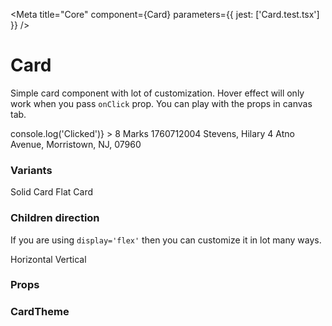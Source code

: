 
<Meta title="Core" component={Card} parameters={{ jest: ['Card.test.tsx'] }} />

# Card

Simple card component with lot of customization. Hover effect will only work when you pass `onClick` prop. You can play with the props in canvas tab.

<Preview withToolbar>
    <Story name="Card" decorators={[withKnobs]}>
        <Card
            variant={select('Variant', variants, 'solid')}
            flowDirection={select('Flow Direction', flowDirection, 'horizontal')}
            alignItems={select('Items Position', itemsPosition, 'center')}
            display={select('Display', display, 'flex')}
            separator={boolean('Separator', true)}
            withoutPadding={boolean('Without Padding', true)}
            fullWidth={boolean('Full Width', false)}
            fullHeight={boolean('Full Height', false)}
            minWidth={text('Min Width', '')}
            minHeight={text('Min Height', '')}
            onClick={() => console.log('Clicked')}
        >
            <Card variant="flat" display="flex" alignItems="center">
                <Text textWeight="Strong" textVariant="h2">
                    8
                </Text>
                <Text>Marks</Text>
            </Card>
            <Card variant="flat" display="flex" flex={6} alignItems="left">
                <Text>1760712004</Text>
                <Text textVariant="h3">Stevens, Hilary</Text>
                <Text>4 Atno Avenue, Morristown, NJ, 07960</Text>
            </Card>
        </Card>
    </Story>
</Preview>

### Variants

<Preview>
    <Card variant="solid">
        <Text>Solid Card</Text>
    </Card>
    <Card variant="flat">
        <Text>Flat Card</Text>
    </Card>
</Preview>

### Children direction

If you are using `display='flex'` then you can customize it in lot many ways.

<Preview>
    <Card display="flex" flowDirection="horizontal" alignItems="center">
        <HomeIcon />
        <Text>Horizontal</Text>
    </Card>
    <Card display="flex" flowDirection="vertical">
        <HomeIcon />
        <Text>Vertical</Text>
    </Card>
</Preview>

### Props

<Props of={Card} />

### CardTheme

<Props of={ThemeInterface} />
